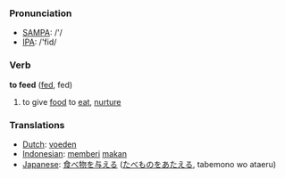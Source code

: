 === Pronunciation ===
*[[w:SAMPA|SAMPA]]: /'/
*[[w:IPA|IPA]]: /'fid/

=== Verb ===

'''to feed''' ([[fed]], fed)

# to give [[food]] to [[eat]], [[nurture]]

=== Translations ===
*[[Dutch]]: [[voeden]]
*[[Indonesian]]: [[beri|memberi]] [[makan]]
*[[Japanese]]: [[食べ物]]を[[与える]] ([[たべもの]]を[[あたえる]], tabemono wo ataeru)